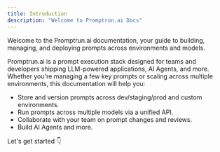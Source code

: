 ```yaml
---
title: Introduction
description: "Welcome to Promptrun.ai Docs"
---
```


Welcome to the Promptrun.ai documentation, your guide to building, managing, and deploying prompts across environments and models.

Promptrun.ai is a prompt execution stack designed for teams and developers shipping LLM-powered applications, AI Agents, and more. Whether you're managing a few key prompts or scaling across multiple environments, this documentation will help you:

- Store and version prompts across dev/staging/prod and custom environments.
- Run prompts across multiple models via a unified API.
- Collaborate with your team on prompt changes and reviews.
- Build AI Agents and more.

Let's get started 👇
